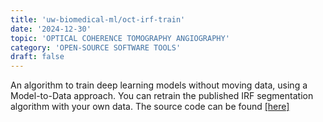 ```yaml
---
title: 'uw-biomedical-ml/oct-irf-train'
date: '2024-12-30'
topic: 'OPTICAL COHERENCE TOMOGRAPHY ANGIOGRAPHY'
category: 'OPEN-SOURCE SOFTWARE TOOLS'
draft: false
---
```


An algorithm to train deep learning models without moving data, using a Model-to-Data approach.
You can retrain the published IRF segmentation algorithm with your own data.
The source code can be found <a className="text-primary-400 underline" target="_blank" href="https://github.com/uw-biomedical-ml/oct-irf-train">[here]</a>



